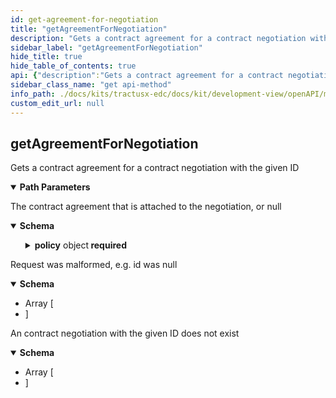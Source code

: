 ```yaml
---
id: get-agreement-for-negotiation
title: "getAgreementForNegotiation"
description: "Gets a contract agreement for a contract negotiation with the given ID"
sidebar_label: "getAgreementForNegotiation"
hide_title: true
hide_table_of_contents: true
api: {"description":"Gets a contract agreement for a contract negotiation with the given ID","operationId":"getAgreementForNegotiation","parameters":[{"in":"path","name":"id","required":true,"schema":{"type":"string","example":null}}],"responses":{"200":{"content":{"application/json":{"schema":{"type":"object","example":null,"properties":{"assetId":{"type":"string","example":null},"consumerAgentId":{"type":"string","example":null},"contractEndDate":{"type":"integer","format":"int64","example":null},"contractSigningDate":{"type":"integer","format":"int64","example":null},"contractStartDate":{"type":"integer","format":"int64","example":null},"id":{"type":"string","example":null},"policy":{"type":"object","example":null,"properties":{"@type":{"type":"string","enum":["SET","OFFER","CONTRACT"],"example":null},"assignee":{"type":"string","example":null},"assigner":{"type":"string","example":null},"extensibleProperties":{"type":"object","additionalProperties":{"type":"object","example":null},"example":null},"inheritsFrom":{"type":"string","example":null},"obligations":{"type":"array","example":null,"items":{"type":"object","example":null,"properties":{"action":{"type":"object","example":null,"properties":{"constraint":{"type":"object","discriminator":{"propertyName":"edctype"},"example":null,"properties":{"edctype":{"type":"string","example":null}},"required":["edctype"],"title":"Constraint"},"includedIn":{"type":"string","example":null},"type":{"type":"string","example":null}},"title":"Action"},"assignee":{"type":"string","example":null},"assigner":{"type":"string","example":null},"consequence":"circular(Duty)","constraints":{"type":"array","example":null,"items":{"type":"object","discriminator":{"propertyName":"edctype"},"example":null,"properties":{"edctype":{"type":"string","example":null}},"required":["edctype"],"title":"Constraint"}},"parentPermission":{"type":"object","example":null,"properties":{"action":{"type":"object","example":null,"properties":{"constraint":{"type":"object","discriminator":{"propertyName":"edctype"},"example":null,"properties":{"edctype":{"type":"string","example":null}},"required":["edctype"],"title":"Constraint"},"includedIn":{"type":"string","example":null},"type":{"type":"string","example":null}},"title":"Action"},"assignee":{"type":"string","example":null},"assigner":{"type":"string","example":null},"constraints":{"type":"array","example":null,"items":{"type":"object","discriminator":{"propertyName":"edctype"},"example":null,"properties":{"edctype":{"type":"string","example":null}},"required":["edctype"],"title":"Constraint"}},"duties":{"type":"array","example":null,"items":"circular(Duty)"},"target":{"type":"string","example":null},"uid":{"type":"string","example":null}},"title":"Permission"},"target":{"type":"string","example":null},"uid":{"type":"string","example":null}},"title":"Duty"}},"permissions":{"type":"array","example":null,"items":{"type":"object","example":null,"properties":{"action":{"type":"object","example":null,"properties":{"constraint":{"type":"object","discriminator":{"propertyName":"edctype"},"example":null,"properties":{"edctype":{"type":"string","example":null}},"required":["edctype"],"title":"Constraint"},"includedIn":{"type":"string","example":null},"type":{"type":"string","example":null}},"title":"Action"},"assignee":{"type":"string","example":null},"assigner":{"type":"string","example":null},"constraints":{"type":"array","example":null,"items":{"type":"object","discriminator":{"propertyName":"edctype"},"example":null,"properties":{"edctype":{"type":"string","example":null}},"required":["edctype"],"title":"Constraint"}},"duties":{"type":"array","example":null,"items":{"type":"object","example":null,"properties":{"action":{"type":"object","example":null,"properties":{"constraint":{"type":"object","discriminator":{"propertyName":"edctype"},"example":null,"properties":{"edctype":{"type":"string","example":null}},"required":["edctype"],"title":"Constraint"},"includedIn":{"type":"string","example":null},"type":{"type":"string","example":null}},"title":"Action"},"assignee":{"type":"string","example":null},"assigner":{"type":"string","example":null},"consequence":"circular(Duty)","constraints":{"type":"array","example":null,"items":{"type":"object","discriminator":{"propertyName":"edctype"},"example":null,"properties":{"edctype":{"type":"string","example":null}},"required":["edctype"],"title":"Constraint"}},"parentPermission":"circular(Permission)","target":{"type":"string","example":null},"uid":{"type":"string","example":null}},"title":"Duty"}},"target":{"type":"string","example":null},"uid":{"type":"string","example":null}},"title":"Permission"}},"prohibitions":{"type":"array","example":null,"items":{"type":"object","example":null,"properties":{"action":{"type":"object","example":null,"properties":{"constraint":{"type":"object","discriminator":{"propertyName":"edctype"},"example":null,"properties":{"edctype":{"type":"string","example":null}},"required":["edctype"],"title":"Constraint"},"includedIn":{"type":"string","example":null},"type":{"type":"string","example":null}},"title":"Action"},"assignee":{"type":"string","example":null},"assigner":{"type":"string","example":null},"constraints":{"type":"array","example":null,"items":{"type":"object","discriminator":{"propertyName":"edctype"},"example":null,"properties":{"edctype":{"type":"string","example":null}},"required":["edctype"],"title":"Constraint"}},"target":{"type":"string","example":null},"uid":{"type":"string","example":null}},"title":"Prohibition"}},"target":{"type":"string","example":null}},"title":"Policy"},"providerAgentId":{"type":"string","example":null}},"required":["assetId","consumerAgentId","id","policy","providerAgentId"],"title":"ContractAgreementDto"}}},"description":"The contract agreement that is attached to the negotiation, or null"},"400":{"content":{"application/json":{"schema":{"type":"array","example":null,"items":{"type":"object","example":null,"properties":{"invalidValue":{"type":"string","example":null},"message":{"type":"string","example":null},"path":{"type":"string","example":null},"type":{"type":"string","example":null}},"title":"ApiErrorDetail"}}}},"description":"Request was malformed, e.g. id was null"},"404":{"content":{"application/json":{"schema":{"type":"array","example":null,"items":{"type":"object","example":null,"properties":{"invalidValue":{"type":"string","example":null},"message":{"type":"string","example":null},"path":{"type":"string","example":null},"type":{"type":"string","example":null}},"title":"ApiErrorDetail"}}}},"description":"An contract negotiation with the given ID does not exist"}},"tags":["Contract Negotiation"],"method":"get","path":"/contractnegotiations/{id}/agreement","info":{"title":"EDC Contract Negotiation API","description":null,"version":"0.0.1-SNAPSHOT"},"postman":{"name":"get Agreement For Negotiation","description":{"content":"Gets a contract agreement for a contract negotiation with the given ID","type":"text/plain"},"url":{"path":["contractnegotiations",":id","agreement"],"host":["{{baseUrl}}"],"query":[],"variable":[{"disabled":false,"description":{"content":"(Required) ","type":"text/plain"},"type":"any","value":"","key":"id"}]},"header":[{"key":"Accept","value":"application/json"}],"method":"GET"}}
sidebar_class_name: "get api-method"
info_path: ./docs/kits/tractusx-edc/docs/kit/development-view/openAPI/management-api/contract-negotiation-api/edc-contract-negotiation-api
custom_edit_url: null
---
```



## getAgreementForNegotiation



Gets a contract agreement for a contract negotiation with the given ID

<details style={{"marginBottom":"1rem"}} data-collapsed={false} open={true}><summary style={{}}><strong>Path Parameters</strong></summary><div><ul><ParamsItem className={"paramsItem"} param={{"in":"path","name":"id","required":true,"schema":{"type":"string","example":null}}}></ParamsItem></ul></div></details><div><ApiTabs><TabItem label={"200"} value={"200"}><div>

The contract agreement that is attached to the negotiation, or null

</div><div><MimeTabs schemaType={"response"}><TabItem label={"application/json"} value={"application/json"}><SchemaTabs><TabItem label={"Schema"} value={"Schema"}><details style={{}} data-collapsed={false} open={true}><summary style={{"textAlign":"left"}}><strong>Schema</strong></summary><div style={{"textAlign":"left","marginLeft":"1rem"}}></div><ul style={{"marginLeft":"1rem"}}><SchemaItem collapsible={false} name={"assetId"} required={true} schemaName={"string"} qualifierMessage={undefined} schema={{"type":"string","example":null}}></SchemaItem><SchemaItem collapsible={false} name={"consumerAgentId"} required={true} schemaName={"string"} qualifierMessage={undefined} schema={{"type":"string","example":null}}></SchemaItem><SchemaItem collapsible={false} name={"contractEndDate"} required={false} schemaName={"int64"} qualifierMessage={undefined} schema={{"type":"integer","format":"int64","example":null}}></SchemaItem><SchemaItem collapsible={false} name={"contractSigningDate"} required={false} schemaName={"int64"} qualifierMessage={undefined} schema={{"type":"integer","format":"int64","example":null}}></SchemaItem><SchemaItem collapsible={false} name={"contractStartDate"} required={false} schemaName={"int64"} qualifierMessage={undefined} schema={{"type":"integer","format":"int64","example":null}}></SchemaItem><SchemaItem collapsible={false} name={"id"} required={true} schemaName={"string"} qualifierMessage={undefined} schema={{"type":"string","example":null}}></SchemaItem><SchemaItem collapsible={true} className={"schemaItem"}><details style={{}}><summary style={{}}><strong>policy</strong><span style={{"opacity":"0.6"}}> object</span><strong style={{"fontSize":"var(--ifm-code-font-size)","color":"var(--openapi-required)"}}> required</strong></summary><div style={{"marginLeft":"1rem"}}><SchemaItem collapsible={false} name={"@type"} required={false} schemaName={"string"} qualifierMessage={"**Possible values:** [`SET`, `OFFER`, `CONTRACT`]"} schema={{"type":"string","enum":["SET","OFFER","CONTRACT"],"example":null}}></SchemaItem><SchemaItem collapsible={false} name={"assignee"} required={false} schemaName={"string"} qualifierMessage={undefined} schema={{"type":"string","example":null}}></SchemaItem><SchemaItem collapsible={false} name={"assigner"} required={false} schemaName={"string"} qualifierMessage={undefined} schema={{"type":"string","example":null}}></SchemaItem><SchemaItem collapsible={true} className={"schemaItem"}><details style={{}}><summary style={{}}><strong>extensibleProperties</strong><span style={{"opacity":"0.6"}}> object</span></summary><div style={{"marginLeft":"1rem"}}><li><div><code>property name*</code><span style={{"opacity":"0.6"}}> object</span></div></li></div></details></SchemaItem><SchemaItem collapsible={false} name={"inheritsFrom"} required={false} schemaName={"string"} qualifierMessage={undefined} schema={{"type":"string","example":null}}></SchemaItem><SchemaItem collapsible={true} className={"schemaItem"}><details style={{}}><summary style={{}}><strong>obligations</strong><span style={{"opacity":"0.6"}}> object[]</span></summary><div style={{"marginLeft":"1rem"}}><li><div style={{"fontSize":"var(--ifm-code-font-size)","opacity":"0.6","marginLeft":"-.5rem","paddingBottom":".5rem"}}>Array [</div></li><SchemaItem collapsible={true} className={"schemaItem"}><details style={{}}><summary style={{}}><strong>action</strong><span style={{"opacity":"0.6"}}> object</span></summary><div style={{"marginLeft":"1rem"}}><SchemaItem collapsible={true} className={"schemaItem"}><details style={{}}><summary style={{}}><strong>constraint</strong><span style={{"opacity":"0.6"}}> object</span></summary><div style={{"marginLeft":"1rem"}}></div></details></SchemaItem><SchemaItem collapsible={false} name={"includedIn"} required={false} schemaName={"string"} qualifierMessage={undefined} schema={{"type":"string","example":null}}></SchemaItem><SchemaItem collapsible={false} name={"type"} required={false} schemaName={"string"} qualifierMessage={undefined} schema={{"type":"string","example":null}}></SchemaItem></div></details></SchemaItem><SchemaItem collapsible={false} name={"assignee"} required={false} schemaName={"string"} qualifierMessage={undefined} schema={{"type":"string","example":null}}></SchemaItem><SchemaItem collapsible={false} name={"assigner"} required={false} schemaName={"string"} qualifierMessage={undefined} schema={{"type":"string","example":null}}></SchemaItem><SchemaItem collapsible={false} name={"consequence"} required={false} schemaName={""} qualifierMessage={undefined} schema={"circular(Duty)"}></SchemaItem><SchemaItem collapsible={true} className={"schemaItem"}><details style={{}}><summary style={{}}><strong>constraints</strong><span style={{"opacity":"0.6"}}> object[]</span></summary><div style={{"marginLeft":"1rem"}}><li><div style={{"fontSize":"var(--ifm-code-font-size)","opacity":"0.6","marginLeft":"-.5rem","paddingBottom":".5rem"}}>Array [</div></li><li><div style={{"fontSize":"var(--ifm-code-font-size)","opacity":"0.6","marginLeft":"-.5rem"}}>]</div></li></div></details></SchemaItem><SchemaItem collapsible={true} className={"schemaItem"}><details style={{}}><summary style={{}}><strong>parentPermission</strong><span style={{"opacity":"0.6"}}> object</span></summary><div style={{"marginLeft":"1rem"}}><SchemaItem collapsible={true} className={"schemaItem"}><details style={{}}><summary style={{}}><strong>action</strong><span style={{"opacity":"0.6"}}> object</span></summary><div style={{"marginLeft":"1rem"}}><SchemaItem collapsible={true} className={"schemaItem"}><details style={{}}><summary style={{}}><strong>constraint</strong><span style={{"opacity":"0.6"}}> object</span></summary><div style={{"marginLeft":"1rem"}}></div></details></SchemaItem><SchemaItem collapsible={false} name={"includedIn"} required={false} schemaName={"string"} qualifierMessage={undefined} schema={{"type":"string","example":null}}></SchemaItem><SchemaItem collapsible={false} name={"type"} required={false} schemaName={"string"} qualifierMessage={undefined} schema={{"type":"string","example":null}}></SchemaItem></div></details></SchemaItem><SchemaItem collapsible={false} name={"assignee"} required={false} schemaName={"string"} qualifierMessage={undefined} schema={{"type":"string","example":null}}></SchemaItem><SchemaItem collapsible={false} name={"assigner"} required={false} schemaName={"string"} qualifierMessage={undefined} schema={{"type":"string","example":null}}></SchemaItem><SchemaItem collapsible={true} className={"schemaItem"}><details style={{}}><summary style={{}}><strong>constraints</strong><span style={{"opacity":"0.6"}}> object[]</span></summary><div style={{"marginLeft":"1rem"}}><li><div style={{"fontSize":"var(--ifm-code-font-size)","opacity":"0.6","marginLeft":"-.5rem","paddingBottom":".5rem"}}>Array [</div></li><li><div style={{"fontSize":"var(--ifm-code-font-size)","opacity":"0.6","marginLeft":"-.5rem"}}>]</div></li></div></details></SchemaItem><SchemaItem collapsible={false} name={"duties"} required={false} schemaName={"undefined[]"} qualifierMessage={undefined} schema={{"type":"array","example":null,"items":"circular(Duty)"}}></SchemaItem><SchemaItem collapsible={false} name={"target"} required={false} schemaName={"string"} qualifierMessage={undefined} schema={{"type":"string","example":null}}></SchemaItem><SchemaItem collapsible={false} name={"uid"} required={false} schemaName={"string"} qualifierMessage={undefined} schema={{"type":"string","example":null}}></SchemaItem></div></details></SchemaItem><SchemaItem collapsible={false} name={"target"} required={false} schemaName={"string"} qualifierMessage={undefined} schema={{"type":"string","example":null}}></SchemaItem><SchemaItem collapsible={false} name={"uid"} required={false} schemaName={"string"} qualifierMessage={undefined} schema={{"type":"string","example":null}}></SchemaItem><li><div style={{"fontSize":"var(--ifm-code-font-size)","opacity":"0.6","marginLeft":"-.5rem"}}>]</div></li></div></details></SchemaItem><SchemaItem collapsible={true} className={"schemaItem"}><details style={{}}><summary style={{}}><strong>permissions</strong><span style={{"opacity":"0.6"}}> object[]</span></summary><div style={{"marginLeft":"1rem"}}><li><div style={{"fontSize":"var(--ifm-code-font-size)","opacity":"0.6","marginLeft":"-.5rem","paddingBottom":".5rem"}}>Array [</div></li><SchemaItem collapsible={true} className={"schemaItem"}><details style={{}}><summary style={{}}><strong>action</strong><span style={{"opacity":"0.6"}}> object</span></summary><div style={{"marginLeft":"1rem"}}><SchemaItem collapsible={true} className={"schemaItem"}><details style={{}}><summary style={{}}><strong>constraint</strong><span style={{"opacity":"0.6"}}> object</span></summary><div style={{"marginLeft":"1rem"}}></div></details></SchemaItem><SchemaItem collapsible={false} name={"includedIn"} required={false} schemaName={"string"} qualifierMessage={undefined} schema={{"type":"string","example":null}}></SchemaItem><SchemaItem collapsible={false} name={"type"} required={false} schemaName={"string"} qualifierMessage={undefined} schema={{"type":"string","example":null}}></SchemaItem></div></details></SchemaItem><SchemaItem collapsible={false} name={"assignee"} required={false} schemaName={"string"} qualifierMessage={undefined} schema={{"type":"string","example":null}}></SchemaItem><SchemaItem collapsible={false} name={"assigner"} required={false} schemaName={"string"} qualifierMessage={undefined} schema={{"type":"string","example":null}}></SchemaItem><SchemaItem collapsible={true} className={"schemaItem"}><details style={{}}><summary style={{}}><strong>constraints</strong><span style={{"opacity":"0.6"}}> object[]</span></summary><div style={{"marginLeft":"1rem"}}><li><div style={{"fontSize":"var(--ifm-code-font-size)","opacity":"0.6","marginLeft":"-.5rem","paddingBottom":".5rem"}}>Array [</div></li><li><div style={{"fontSize":"var(--ifm-code-font-size)","opacity":"0.6","marginLeft":"-.5rem"}}>]</div></li></div></details></SchemaItem><SchemaItem collapsible={true} className={"schemaItem"}><details style={{}}><summary style={{}}><strong>duties</strong><span style={{"opacity":"0.6"}}> object[]</span></summary><div style={{"marginLeft":"1rem"}}><li><div style={{"fontSize":"var(--ifm-code-font-size)","opacity":"0.6","marginLeft":"-.5rem","paddingBottom":".5rem"}}>Array [</div></li><SchemaItem collapsible={true} className={"schemaItem"}><details style={{}}><summary style={{}}><strong>action</strong><span style={{"opacity":"0.6"}}> object</span></summary><div style={{"marginLeft":"1rem"}}><SchemaItem collapsible={true} className={"schemaItem"}><details style={{}}><summary style={{}}><strong>constraint</strong><span style={{"opacity":"0.6"}}> object</span></summary><div style={{"marginLeft":"1rem"}}></div></details></SchemaItem><SchemaItem collapsible={false} name={"includedIn"} required={false} schemaName={"string"} qualifierMessage={undefined} schema={{"type":"string","example":null}}></SchemaItem><SchemaItem collapsible={false} name={"type"} required={false} schemaName={"string"} qualifierMessage={undefined} schema={{"type":"string","example":null}}></SchemaItem></div></details></SchemaItem><SchemaItem collapsible={false} name={"assignee"} required={false} schemaName={"string"} qualifierMessage={undefined} schema={{"type":"string","example":null}}></SchemaItem><SchemaItem collapsible={false} name={"assigner"} required={false} schemaName={"string"} qualifierMessage={undefined} schema={{"type":"string","example":null}}></SchemaItem><SchemaItem collapsible={false} name={"consequence"} required={false} schemaName={""} qualifierMessage={undefined} schema={"circular(Duty)"}></SchemaItem><SchemaItem collapsible={true} className={"schemaItem"}><details style={{}}><summary style={{}}><strong>constraints</strong><span style={{"opacity":"0.6"}}> object[]</span></summary><div style={{"marginLeft":"1rem"}}><li><div style={{"fontSize":"var(--ifm-code-font-size)","opacity":"0.6","marginLeft":"-.5rem","paddingBottom":".5rem"}}>Array [</div></li><li><div style={{"fontSize":"var(--ifm-code-font-size)","opacity":"0.6","marginLeft":"-.5rem"}}>]</div></li></div></details></SchemaItem><SchemaItem collapsible={false} name={"parentPermission"} required={false} schemaName={""} qualifierMessage={undefined} schema={"circular(Permission)"}></SchemaItem><SchemaItem collapsible={false} name={"target"} required={false} schemaName={"string"} qualifierMessage={undefined} schema={{"type":"string","example":null}}></SchemaItem><SchemaItem collapsible={false} name={"uid"} required={false} schemaName={"string"} qualifierMessage={undefined} schema={{"type":"string","example":null}}></SchemaItem><li><div style={{"fontSize":"var(--ifm-code-font-size)","opacity":"0.6","marginLeft":"-.5rem"}}>]</div></li></div></details></SchemaItem><SchemaItem collapsible={false} name={"target"} required={false} schemaName={"string"} qualifierMessage={undefined} schema={{"type":"string","example":null}}></SchemaItem><SchemaItem collapsible={false} name={"uid"} required={false} schemaName={"string"} qualifierMessage={undefined} schema={{"type":"string","example":null}}></SchemaItem><li><div style={{"fontSize":"var(--ifm-code-font-size)","opacity":"0.6","marginLeft":"-.5rem"}}>]</div></li></div></details></SchemaItem><SchemaItem collapsible={true} className={"schemaItem"}><details style={{}}><summary style={{}}><strong>prohibitions</strong><span style={{"opacity":"0.6"}}> object[]</span></summary><div style={{"marginLeft":"1rem"}}><li><div style={{"fontSize":"var(--ifm-code-font-size)","opacity":"0.6","marginLeft":"-.5rem","paddingBottom":".5rem"}}>Array [</div></li><SchemaItem collapsible={true} className={"schemaItem"}><details style={{}}><summary style={{}}><strong>action</strong><span style={{"opacity":"0.6"}}> object</span></summary><div style={{"marginLeft":"1rem"}}><SchemaItem collapsible={true} className={"schemaItem"}><details style={{}}><summary style={{}}><strong>constraint</strong><span style={{"opacity":"0.6"}}> object</span></summary><div style={{"marginLeft":"1rem"}}></div></details></SchemaItem><SchemaItem collapsible={false} name={"includedIn"} required={false} schemaName={"string"} qualifierMessage={undefined} schema={{"type":"string","example":null}}></SchemaItem><SchemaItem collapsible={false} name={"type"} required={false} schemaName={"string"} qualifierMessage={undefined} schema={{"type":"string","example":null}}></SchemaItem></div></details></SchemaItem><SchemaItem collapsible={false} name={"assignee"} required={false} schemaName={"string"} qualifierMessage={undefined} schema={{"type":"string","example":null}}></SchemaItem><SchemaItem collapsible={false} name={"assigner"} required={false} schemaName={"string"} qualifierMessage={undefined} schema={{"type":"string","example":null}}></SchemaItem><SchemaItem collapsible={true} className={"schemaItem"}><details style={{}}><summary style={{}}><strong>constraints</strong><span style={{"opacity":"0.6"}}> object[]</span></summary><div style={{"marginLeft":"1rem"}}><li><div style={{"fontSize":"var(--ifm-code-font-size)","opacity":"0.6","marginLeft":"-.5rem","paddingBottom":".5rem"}}>Array [</div></li><li><div style={{"fontSize":"var(--ifm-code-font-size)","opacity":"0.6","marginLeft":"-.5rem"}}>]</div></li></div></details></SchemaItem><SchemaItem collapsible={false} name={"target"} required={false} schemaName={"string"} qualifierMessage={undefined} schema={{"type":"string","example":null}}></SchemaItem><SchemaItem collapsible={false} name={"uid"} required={false} schemaName={"string"} qualifierMessage={undefined} schema={{"type":"string","example":null}}></SchemaItem><li><div style={{"fontSize":"var(--ifm-code-font-size)","opacity":"0.6","marginLeft":"-.5rem"}}>]</div></li></div></details></SchemaItem><SchemaItem collapsible={false} name={"target"} required={false} schemaName={"string"} qualifierMessage={undefined} schema={{"type":"string","example":null}}></SchemaItem></div></details></SchemaItem><SchemaItem collapsible={false} name={"providerAgentId"} required={true} schemaName={"string"} qualifierMessage={undefined} schema={{"type":"string","example":null}}></SchemaItem></ul></details></TabItem><TabItem label={"Example (from schema)"} value={"Example (from schema)"}><ResponseSamples responseExample={"null"} language={"json"}></ResponseSamples></TabItem></SchemaTabs></TabItem></MimeTabs></div></TabItem><TabItem label={"400"} value={"400"}><div>

Request was malformed, e.g. id was null

</div><div><MimeTabs schemaType={"response"}><TabItem label={"application/json"} value={"application/json"}><SchemaTabs><TabItem label={"Schema"} value={"Schema"}><details style={{}} data-collapsed={false} open={true}><summary style={{"textAlign":"left"}}><strong>Schema</strong></summary><div style={{"textAlign":"left","marginLeft":"1rem"}}></div><ul style={{"marginLeft":"1rem"}}><li><div style={{"fontSize":"var(--ifm-code-font-size)","opacity":"0.6","marginLeft":"-.5rem","paddingBottom":".5rem"}}>Array [</div></li><SchemaItem collapsible={false} name={"invalidValue"} required={false} schemaName={"string"} qualifierMessage={undefined} schema={{"type":"string","example":null}}></SchemaItem><SchemaItem collapsible={false} name={"message"} required={false} schemaName={"string"} qualifierMessage={undefined} schema={{"type":"string","example":null}}></SchemaItem><SchemaItem collapsible={false} name={"path"} required={false} schemaName={"string"} qualifierMessage={undefined} schema={{"type":"string","example":null}}></SchemaItem><SchemaItem collapsible={false} name={"type"} required={false} schemaName={"string"} qualifierMessage={undefined} schema={{"type":"string","example":null}}></SchemaItem><li><div style={{"fontSize":"var(--ifm-code-font-size)","opacity":"0.6","marginLeft":"-.5rem"}}>]</div></li></ul></details></TabItem><TabItem label={"Example (from schema)"} value={"Example (from schema)"}><ResponseSamples responseExample={"null"} language={"json"}></ResponseSamples></TabItem></SchemaTabs></TabItem></MimeTabs></div></TabItem><TabItem label={"404"} value={"404"}><div>

An contract negotiation with the given ID does not exist

</div><div><MimeTabs schemaType={"response"}><TabItem label={"application/json"} value={"application/json"}><SchemaTabs><TabItem label={"Schema"} value={"Schema"}><details style={{}} data-collapsed={false} open={true}><summary style={{"textAlign":"left"}}><strong>Schema</strong></summary><div style={{"textAlign":"left","marginLeft":"1rem"}}></div><ul style={{"marginLeft":"1rem"}}><li><div style={{"fontSize":"var(--ifm-code-font-size)","opacity":"0.6","marginLeft":"-.5rem","paddingBottom":".5rem"}}>Array [</div></li><SchemaItem collapsible={false} name={"invalidValue"} required={false} schemaName={"string"} qualifierMessage={undefined} schema={{"type":"string","example":null}}></SchemaItem><SchemaItem collapsible={false} name={"message"} required={false} schemaName={"string"} qualifierMessage={undefined} schema={{"type":"string","example":null}}></SchemaItem><SchemaItem collapsible={false} name={"path"} required={false} schemaName={"string"} qualifierMessage={undefined} schema={{"type":"string","example":null}}></SchemaItem><SchemaItem collapsible={false} name={"type"} required={false} schemaName={"string"} qualifierMessage={undefined} schema={{"type":"string","example":null}}></SchemaItem><li><div style={{"fontSize":"var(--ifm-code-font-size)","opacity":"0.6","marginLeft":"-.5rem"}}>]</div></li></ul></details></TabItem><TabItem label={"Example (from schema)"} value={"Example (from schema)"}><ResponseSamples responseExample={"null"} language={"json"}></ResponseSamples></TabItem></SchemaTabs></TabItem></MimeTabs></div></TabItem></ApiTabs></div>
      
